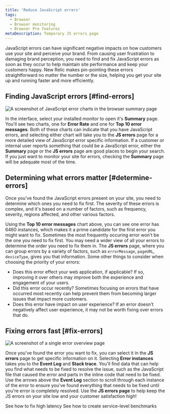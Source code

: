 ```yaml
---
title: 'Reduce JavaScript errors'
tags:
  - Browser
  - Browser monitoring
  - Browser Pro features
metaDescription: Temporary JS errors page
---
```




JavaScript errors can have significant negative impacts on how customers use your site and perceive your brand. From causing user frustration to damaging brand perception, you need to find and fix JavaScript errors as soon as they occur to help maintain site performance and keep your customers happy. New Relic makes pin-pointing these errors straightforward no matter the number or the size, helping you get your site up and running faster and more efficiently.

## Finding JavaScript errors [#find-errors] 

<img
    title="JS error charts"
    alt="A screenshot of JavaScript error charts in the browser summary page"
    src={browserJsErrorCharts}
/>

In the <InlinePopover type="browser" /> interface, select your installed monitor to open it's **Summary** page. You'll see two charts, one for **Error Rate** and one for **Top 10 error messages**. Both of these charts can indicate that you have JavaScript errors, and selecting either chart will take you to the **JS errors** page for a more detailed view of JavaScript error specific information. If a customer or internal user reports something that could be a JavaScript error, either the **Summary** page or the **JS errors** page are good places to begin your search. If you just want to monitor your site for errors, checking the **Summary** page will be adequate most of the time. 

## Determining what errors matter [#determine-errors]

Once you've found the JavaScript errors present on your site, you need to determine which ones you need to fix first. The severity of these errors is complex, and it's based on a number of factors, such as frequency, severity, regions affected, and other various factors. 

Using the **Top 10 error messages** chart above, you can see one error has 6460 instances, which makes it a prime candidate for the first error you might want to fix. Sometimes the most frequently occuring error won't be the one you need to fix first. You may need a wider view of all your errors to determine the order you need to fix them in. The **JS errors** page, where you can group errors by a variety of factors, such as `errorMessage`, `pageURL`, `deviceType`, gives you that information. Some other things to consider when choosing the priority of your errors:
* Does this error effect your web application, if applicable? If so, improving it over others may improve both the experience and engagement of your users.
* Did this error occur recently? Sometimes focusing on errors that have occurred most recently can help prevent them from becoming larger issues that impact more customers.
* Does this error have impact on user experience? If an error doesn't negatively affect user experience, it may not be worth fixing over errors that do.

## Fixing errors fast [#fix-errors]

<img
    title="JS error overview"
    alt="A screenshot of a single error overview page"
    src={browserSingleErrorOverview}
/>

Once you've found the error you want to fix, you can select it in the **JS errors** page to get specific information on it. Selecting **Error instances** takes you to the **Event Log** and **Stack trace**. You'll find data that can help you find what needs to be fixed to resolve the issue, such as the JavaScript file that caused the error and parts in the inline code that need to be fixed. Use the arrows above the **Event Log** section to scroll through each instance of the error to ensure you've found everything that needs to be fixed until you're error is completely resolved. Use the **JS errors page** to help keep the JS errors on your site low and your customer satisfaction high!

<SideBySide>
    <Side>
        <DocTiles variant="labs">
            <DocTile
                path="/docs/journey-performance/fixing-high-latency/"
                label={{text: '⬅️ PREVIOUS', color: '#AFE2E3'}}      
            >
                See how to fix high latency
            </DocTile>
        </DocTiles>
    </Side>
    <Side>
        <DocTiles variant="labs">
            <DocTile
                path="/docs/journey-performance/slo-tutorial/"
                label={{text: 'NEXT ➡️', color: '#AFE2E3'}}  
            >
                See how to create service-level benchmarks
            </DocTile>
        </DocTiles>
    </Side>
</SideBySide>